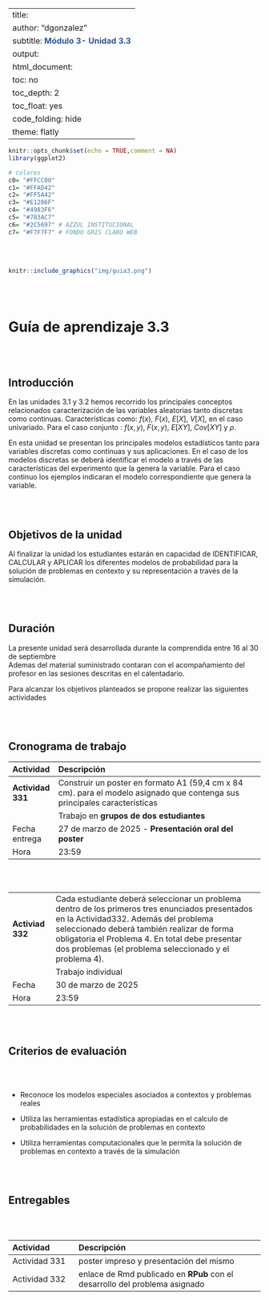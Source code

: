 
---
title: <span style="color:#2C5697"> </span>  
author: "dgonzalez "
subtitle: <span style="color:#2C5697">**Módulo 3- Unidad 3.3**</span> 
output:
  html_document:
    toc: no
    toc_depth: 2
    toc_float: yes
    code_folding: hide
    theme: flatly
---



```r
knitr::opts_chunk$set(echo = TRUE,comment = NA)
library(ggplot2)

# colores
c0= "#FFCC00"
c1= "#FFAD42"
c2= "#FF5A42"
c3= "#E1286F"
c4= "#4983F6"
c5= "#783AC7"
c6= "#2C5697" # AZZUL INSTITUCIONAL
c7= "#F7F7F7" # FONDO GRIS CLARO WEB
```

<br/><br/>



```r
knitr::include_graphics("img/guia3.png")
```
<br/><br/>





# **Guía de aprendizaje 3.3**

<br/><br/>

## **Introducción**

En las unidades 3.1 y 3.2 hemos recorrido los principales conceptos relacionados caracterización de las variables aleatorias tanto discretas como continuas.  Características como:  $f(x)$, $F(x)$, $E[X]$, $V[X]$, en el caso univariado. Para el caso conjunto : $f(x,y)$, $F(x,y)$, $E[XY]$, $Cov[XY]$  y  $\rho$. 

En esta unidad se presentan los principales modelos estadísticos tanto para variables discretas como continuas y sus aplicaciones. En el caso de los modelos discretas se deberá identificar el modelo a través de  las características del experimento que la genera la variable. Para el caso continuo los ejemplos indicaran el modelo correspondiente que genera la variable.


<br/><br/>

## **Objetivos de la unidad**

Al finalizar la unidad los estudiantes estarán  en  capacidad de  IDENTIFICAR, CALCULAR y APLICAR los diferentes modelos de probabilidad para la solución de problemas en contexto  y su representación a través de la simulación.

<br/><br/>

## **Duración**

La presente  unidad será desarrollada durante la comprendida entre 16 al 30 de septiembre      
Ademas del material suministrado  contaran con el acompañamiento del profesor en las  sesiones descritas en el calentadario.

Para alcanzar los objetivos planteados se propone realizar las siguientes actividades

<br/><br/>

## **Cronograma de trabajo**


|Actividad        | Descripción                                                             | 
|:----------------|:------------------------------------------------------------------------|
|**Actividad 331**| Construir un poster en formato A1 (59,4 cm x 84 cm).  para el modelo asignado que contenga sus principales características   |
|                 | Trabajo en **grupos de dos estudiantes**                                |
|Fecha entrega    | 27 de marzo de 2025 - **Presentación oral del poster**                  |
|Hora             | 23:59                                                                   |


<br/><br/>

|                |                                                                         | 
|:---------------|:------------------------------------------------------------------------|
|**Activiad 332**| Cada estudiante deberá seleccionar un problema dentro de los primeros tres enunciados presentados en la Actividad332. Además del problema seleccionado deberá también realizar de forma obligatoria el Problema 4. En total debe presentar dos problemas (el problema seleccionado y el problema 4).                   | 
|               | Trabajo individual                                                       |
|Fecha          | 30 de marzo de 2025                                                      |
|Hora           | 23:59                                                                    |

<br/><br/>

## **Criterios de evaluación**

<br/><br/>


* Reconoce los modelos especiales asociados a contextos  y problemas reales

* Utiliza las herramientas estadística apropiadas en el calculo de probabilidades en la solución de problemas en contexto

* Utiliza herramientas computacionales que le permita  la solución de problemas en contexto a través de la simulación
	
<br/><br/>

## **Entregables** 

<br/><br/>

|Actividad      | Descripción                             | 
|:--------------|:----------------------------------------|
|Actividad 331  | poster impreso y presentación del mismo 
|Actividad 332  | enlace de Rmd publicado en **RPub** con el desarrollo del problema asignado |


<br/><br/><br/><br/>

